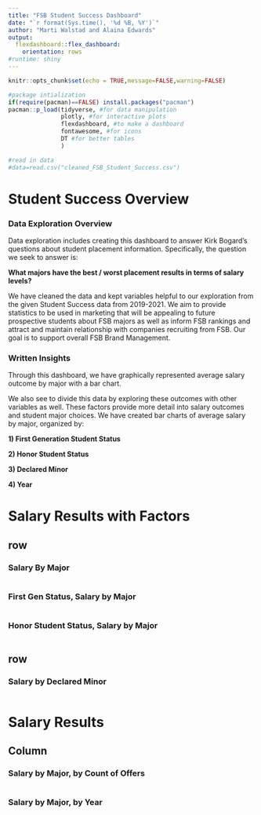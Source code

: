```yaml
---
title: "FSB Student Success Dashboard"
date: "`r format(Sys.time(), '%d %B, %Y')`"
author: "Marti Walstad and Alaina Edwards"
output: 
  flexdashboard::flex_dashboard:
    orientation: rows
#runtime: shiny
---
```


```r
knitr::opts_chunk$set(echo = TRUE,message=FALSE,warning=FALSE)

#package intialization
if(require(pacman)==FALSE) install.packages("pacman")
pacman::p_load(tidyverse, #for data manipulation
               plotly, #for interactive plots
               flexdashboard, #to make a dashboard
               fontawesome, #for icons
               DT #for better tables
               )

#read in data
#data=read.csv("cleaned_FSB_Student_Success.csv")
```



# Student Success Overview {data-orientation=columns}

### Data Exploration Overview

Data exploration includes creating this dashboard to answer Kirk Bogard's questions about student placement information. Specifically, the question we seek to answer is: 

**What majors have the best / worst placement results in terms of salary levels?**

We have cleaned the data and kept variables helpful to our exploration from the given Student Success data from 2019-2021. We aim to provide statistics to be used in marketing that will be appealing to future prospective students about FSB majors as well as inform FSB rankings and attract and maintain relationship with companies recruiting from FSB. Our goal is to support overall FSB Brand Management. 

### Written Insights

Through this dashboard, we have graphically represented average salary outcome by major with a bar chart. 

We also see to divide this data by exploring these outcomes with other variables as well. These factors provide more detail into salary outcomes and student major choices. We have created bar charts of average salary by major, organized by: 

**1) First Generation Student Status**

**2) Honor Student Status**

**3) Declared Minor**

**4) Year**


# Salary Results with Factors {data-orientation=columns}
## row {data-height=600}


### Salary By Major

```r

```

### First Gen Status, Salary by Major

```r

```   
 
### Honor Student Status, Salary by Major
    
```r

```


## row {data-height=600}

### Salary by Declared Minor


```r

```


# Salary Results {data-orientation=columns}

## Column {data-width=500}

### Salary by Major, by Count of Offers
```r

```

### Salary by Major, by Year
```r

```

